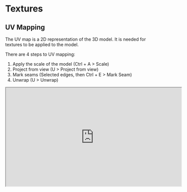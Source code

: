 # Textures

## UV Mapping

The UV map is a 2D representation of the 3D model. It is needed for textures to be applied to the
model.

There are 4 steps to UV mapping:

1. Apply the scale of the model (Ctrl + A > Scale)
2. Project from view (U > Project from view)
3. Mark seams (Selected edges, then Ctrl + E > Mark Seam)
4. Unwrap (U > Unwrap)

<iframe
  width="560"
  height="315"
  src="https://www.youtube-nocookie.com/embed/XleO7DBm1Us?si=dFOgPqtiVW4aAjx5"
  title="YouTube video player"
  allow="accelerometer; autoplay; clipboard-write; encrypted-media; gyroscope; picture-in-picture; web-share"
  allowFullScreen
></iframe>
